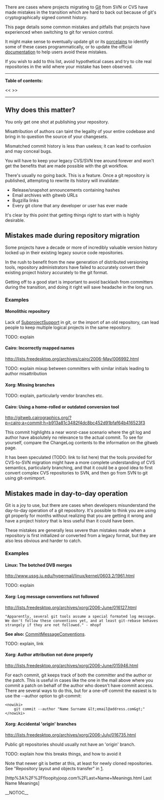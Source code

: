 There are cases where projects migrating to [[Git]] from SVN or CVS have made mistakes in the transition which are hard to back out because of git's cryptographically signed commit history.

This page details some common mistakes and pitfalls that projects have experienced when switching to git for version control.

It might make sense to eventually update git or its [[porcelain|porcelains]] to identify some of these cases programmatically, or to update the official [[GitDocumentation|documentation]] to help users avoid these mistakes.

If you wish to add to this list, avoid hypothetical cases and try to cite real repositories in the wild where your mistake has been observed.

----
<b>Table of contents:</b>

<<<!-- ! TOC here -->>>
----

== Why does this matter? ==

You only get one shot at publishing your repository.

Misattribution of authors can taint the legality of your entire codebase and bring in to question the source of your changesets.

Mismatched commit history is less than useless; it can lead to confusion and may conceal bugs.

You will have to keep your legacy CVS/SVN tree around forever and won't get the benefits that are made possible with the git workflow.

There's usually no going back. This is a feature. Once a git repository is published, attempting to rewrite its history will invalidate:

* Release/snapshot announcements containing hashes
* Email archives with gitweb URLs
* Bugzilla links
* Every git clone that any developer or user has ever made

It's clear by this point that getting things right to start with is highly desirable.

== Mistakes made during repository migration ==

Some projects have a decade or more of incredibly valuable version history locked up in their existing legacy source code repositories.

In the rush to benefit from the new generation of distributed versioning tools, repository administrators have failed to accurately convert their existing project history accurately to the git format.

Getting off to a good start is important to avoid backlash from committers during the transition, and doing it right will save headache in the long run.

=== Examples ===
==== Monolithic repository ====
Lack of [[SubprojectSupport]] in git, or the import of an old repository, can lead people to keep multiple logical projects in the same repository.

TODO: explain

==== Cairo: Incorrectly mapped names ====

http://lists.freedesktop.org/archives/cairo/2006-May/006992.html

TODO: explain mixup between committers with similar initials leading to author misattribution

==== Xorg: Missing branches ====

TODO: explain, particularly vendor branches etc.

==== Cairo: Using a home-rolled or outdated conversion tool ====

http://gitweb.cairographics.org/?p=cairo;a=commit;h=b913a81c3482f4dc8bc452d91bfaf64b416523f3

This commit highlights a near worst-case scenario where the git log and author have absolutely no relevance to the actual commit. To see for yourself, compare the ChangeLog contents to the information on the gitweb page.

It has been speculated (TODO: link to list here) that the tools provided for CVS-to-SVN migration might have a more complete understanding of CVS semantics, particularly branching, and that it could be a good idea to first convert complex CVS repositories to SVN, and then go from SVN to git using git-svnimport.

== Mistakes made in day-to-day operation ==

Git is a joy to use, but there are cases when developers misunderstand the day-to-day operation of a git repository. It's possible to think you are using git properly for months without realizing that you are getting it wrong and have a project history that is less useful than it could have been.

These mistakes are generally less severe than mistakes made when a repository is first initialized or converted from a legacy format, but they are also less obvious and harder to catch.

=== Examples ===
==== Linux: The botched DVB merges ====

http://www.ussg.iu.edu/hypermail/linux/kernel/0603.2/1961.html

TODO: explain

==== Xorg: Log message conventions not followed ====

http://lists.freedesktop.org/archives/xorg/2006-June/016127.html

 "Apparently, several git tools assume a special formated log message.
 We don't follow these conventions yet, and at least git-rebase behaves
 strangely if they are not followed." - mhopf

<b>See also:</b> [[CommitMessageConventions]].

TODO: explain, link

==== Xorg: Author attribution not done properly ====

http://lists.freedesktop.org/archives/xorg/2006-June/015946.html

For each commit, git keeps track of both the committer and the author or the patch.  This is useful in cases like the one in the mail above where you commit a patch on behalf of the author who doesn't have commit access.   There are several ways to do this, but for a one-off commit the easiest is to use the --author option to git-commit:
<pre><nowiki>
    git commit --author "Name Surname &lt;email@address.com&gt;"
</nowiki></pre>

==== Xorg: Accidental 'origin' branches ====

http://lists.freedesktop.org/archives/xorg/2006-July/016735.html

Public git repositories should usually not have an 'origin' branch.

TODO: explain how this breaks things, and how to avoid it

Note that newer git is better at this, at least for newly cloned repositories. See "Repository layout and objects transfer" in [http://www.kernel.org/pub/software/scm/git/docs/v1.5.0/RelNotes-1.5.0.txt].

[http%3A%2F%2Ffloopityjoop.com%2FLast+Name+Meanings.html Last Name Meanings]

__NOTOC__